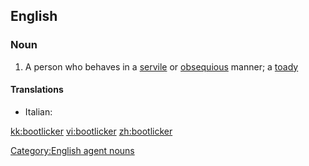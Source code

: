 ==English==

===Noun===
{{en-noun}}

# A person who behaves in a [[servile]] or [[obsequious]] manner; a [[toady]]

====Translations====
{{trans-top|bootlicker}}
* Italian: {{t-|it|ruffiano|m}}
{{trans-mid}}
{{trans-bottom}}

[[Category:English agent nouns]]

[[kk:bootlicker]]
[[vi:bootlicker]]
[[zh:bootlicker]]